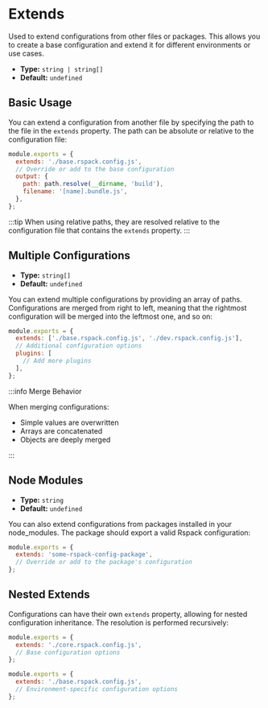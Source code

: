 
<WebpackLicense from="https://webpack.js.org/configuration/configuration-types/#exporting-multiple-configurations" />

# Extends

Used to extend configurations from other files or packages. This allows you to create a base configuration and extend it for different environments or use cases.

- **Type:** `string | string[]`
- **Default:** `undefined`

## Basic Usage

You can extend a configuration from another file by specifying the path to the file in the `extends` property. The path can be absolute or relative to the configuration file:

```js title="rspack.config.js"
module.exports = {
  extends: './base.rspack.config.js',
  // Override or add to the base configuration
  output: {
    path: path.resolve(__dirname, 'build'),
    filename: '[name].bundle.js',
  },
};
```

:::tip
When using relative paths, they are resolved relative to the configuration file that contains the `extends` property.
:::

## Multiple Configurations

- **Type:** `string[]`
- **Default:** `undefined`

You can extend multiple configurations by providing an array of paths. Configurations are merged from right to left, meaning that the rightmost configuration will be merged into the leftmost one, and so on:

```js title="rspack.config.js"
module.exports = {
  extends: ['./base.rspack.config.js', './dev.rspack.config.js'],
  // Additional configuration options
  plugins: [
    // Add more plugins
  ],
};
```

:::info Merge Behavior

When merging configurations:

- Simple values are overwritten
- Arrays are concatenated
- Objects are deeply merged

:::

## Node Modules

- **Type:** `string`
- **Default:** `undefined`

You can also extend configurations from packages installed in your node_modules. The package should export a valid Rspack configuration:

```js title="rspack.config.js"
module.exports = {
  extends: 'some-rspack-config-package',
  // Override or add to the package's configuration
};
```

## Nested Extends

Configurations can have their own `extends` property, allowing for nested configuration inheritance. The resolution is performed recursively:

```js title="base.rspack.config.js"
module.exports = {
  extends: './core.rspack.config.js',
  // Base configuration options
};
```

```js title="rspack.config.js"
module.exports = {
  extends: './base.rspack.config.js',
  // Environment-specific configuration options
};
```
